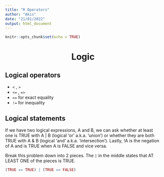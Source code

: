 ```yaml
---
title: "R Operators"
author: "Akis"
date: "21/01/2022"
output: html_document
---
```


```r
knitr::opts_chunk$set(echo = TRUE)
```

<center><h1> Logic </center></h1>

## Logical operators

* `<` , `>`
* `<=` , `=>`
* `==` for exact equality
* `!=` for inequality

## Logical statements

If we have two logical expressions, A and B, we can ask whether at least one is TRUE with A | B (logical 'or'
a.k.a. 'union') or whether they are both TRUE with A & B (logical 'and' a.k.a. 'intersection'). Lastly, !A is
the negation of A and is TRUE when A is FALSE and vice versa.

Break this problem down into 2 pieces. The `|` in the middle states that AT LEAST ONE of the pieces is TRUE.
```r
(TRUE == TRUE) | (TRUE == FALSE)
```



